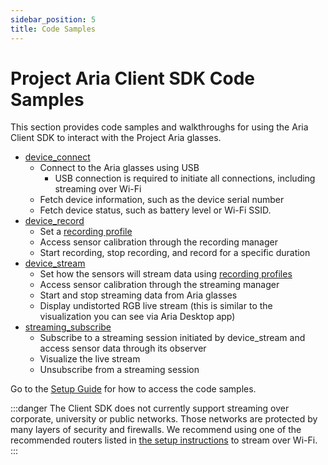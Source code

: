 ```yaml
---
sidebar_position: 5
title: Code Samples
---
```


# Project Aria Client SDK Code Samples


This section provides code samples and walkthroughs for using the Aria Client SDK to interact with the Project Aria glasses.

* [device_connect](/docs/ARK/sdk/samples/device_connection)
    * Connect to the Aria glasses using USB
        * USB connection is required to initiate all connections, including streaming over Wi-Fi
    * Fetch device information, such as the device serial number
    * Fetch device status, such as battery level or Wi-Fi SSID.
* [device_record](/docs/ARK/sdk/samples/device_recording)
    * Set a [recording profile](/docs/tech_spec/recording_profiles)
    * Access sensor calibration through the recording manager
    * Start recording, stop recording, and record for a specific duration
* [device_stream](/docs/ARK/sdk/samples/device_stream)
    * Set how the sensors will stream data using [recording profiles](/docs/tech_spec/recording_profiles)
    * Access sensor calibration through the streaming manager
    * Start and stop streaming data from Aria glasses
    * Display undistorted RGB live stream (this is similar to the visualization you can see via Aria Desktop app)
* [streaming_subscribe](/docs/ARK/sdk/samples/streaming_subscribe)
    * Subscribe to a streaming session initiated by device_stream and access sensor data through its observer
    * Visualize the live stream
    * Unsubscribe from a streaming session


Go to the [Setup Guide](/docs/ARK/sdk/setup.mdx) for how to access the code samples.


:::danger
The Client SDK does not currently support streaming over corporate, university or public networks. Those networks are protected by many layers of security and firewalls. We recommend using one of the recommended routers listed in [the setup instructions](/docs/ARK/sdk/setup.mdx) to stream over Wi-Fi.
:::
